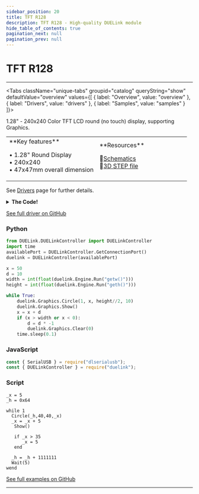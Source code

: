 ```yaml
---
sidebar_position: 20
title: TFT R128
description: TFT R128 - High-quality DUELink module
hide_table_of_contents: true
pagination_next: null
pagination_prev: null
---
```



# TFT R128

<ImageSection 
  product="dtftr128-b"
  tagline="1.28"
/>

---

<Tabs className="unique-tabs" groupid="catalog" queryString="show" defaultValue="overview"
  values={[
    {
        label: "Overview",
        value: "overview"
    },
    {
        label: "Drivers",
        value: "drivers"
    },
    {
        label: "Samples",
        value: "samples"
    }
]}>

<TabItem value="overview">

1.28" - 240x240 Color TFT LCD round (no touch) display, supporting Graphics.

<table><td width='50%'>
**Key features**

• 1.28" Round Display<br/>
• 240x240<br/>
• 47x47mm overall dimension<br/>

</td><td width='50%'>
**Resources**
 
📄[Schematics](/sch/gdl-dtftr128-b.pdf)<br/>
🔩[3D STEP file](/3d/gdl-dtftr128-b.step)<br/>
</td></table>

</TabItem>

<TabItem value="drivers">

See [Drivers](/docs/engine/drivers) page for further details.

<details>
<summary><strong>The Code!</strong></summary>

**TFT R128 Driver**

```batch
##### TFT R128 #####

fn DVer()
    return 1.0
fend

_s = 8
_r = 9
_m = 1

fn Init(m)
    DWrite(17,0)
    Wait(10)
    DWrite(17,1)
    SpiCfg(0, 8000)

    _m=m

    if m = 0 # buffered
	    GfxCfg(2, {_s,_r},80,80, 3)
    else # direct
	    GfxCfg(2,{_s,_r},240,240, 0)
    end

    LcdCmd(0xEF, [])
	LcdCmd(0xEB, [0x14])
	LcdCmd(0xFE, [])			 
	LcdCmd(0xEF, []) 
	LcdCmd(0xEB,[0x14])	
	LcdCmd(0x84,[0x40])			
	LcdCmd(0x85,[0xFF])				
	LcdCmd(0x86,[0xFF])				
	LcdCmd(0x87, [0xFF])			
	LcdCmd(0x88, [0x0A])			
	LcdCmd(0x89, [0x21])			
	LcdCmd(0x8A, [0x00])			
	LcdCmd(0x8B, [0x80])			
	LcdCmd(0x8C, [0x01])			
	LcdCmd(0x8D, [0x01])			
	LcdCmd(0x8E, [0xFF])			
	LcdCmd(0x8F, [0xFF])			
	LcdCmd(0xB6, [0x00, 0x00])
	LcdCmd(0x36, [0x88])
	LcdCmd(0x3A, [0x05])			
	LcdCmd(0x90,[0x08, 0x08, 0x08, 0x08])			
	LcdCmd(0xBD, [0x06])			
	LcdCmd(0xBC, [0x00])			
	LcdCmd(0xFF, [0x60, 0x1, 0x04])			
	LcdCmd(0xC3, [0x13])			
	LcdCmd(0xC4, [0x13])			
	LcdCmd(0xC9, [0x22])				
	LcdCmd(0xBE, [0x11])			
	LcdCmd(0xE1, [0x10, 0x0E])			
	LcdCmd(0xDF, [0x21, 0x0C, 0x02])			
	LcdCmd(0xF0,[0x45, 0x09, 0x08, 0x08, 0x26, 0x2A])   
	LcdCmd(0xF1, [0x43, 0x70, 0x72, 0x36, 0x37, 0x6F])    
	LcdCmd(0xF2, [0x45, 0x09,0x08, 0x08, 0x26, 0x2A])   
	LcdCmd(0xF3, [0x43, 0x70, 0x72, 0x36, 0x37, 0x6F])   
	LcdCmd(0xED, [0x1B, 0x0B])	
	LcdCmd(0xAE, [0x77])				
	LcdCmd(0xCD, [0x63])			
	LcdCmd(0x70, [0x07, 0x07, 0x04, 0x0E, 0x0F, 0x09, 0x07, 0x08, 0x03])			
	LcdCmd(0xE8, [0x34])			
	LcdCmd(0x62, [0x18, 0x0D, 0x71, 0xED, 0x70, 0x70, 0x18, 0x0F, 0x71, 0xEF, 0x70, 0x70])			
	LcdCmd(0x63, [0x18, 0x11, 0x71, 0xF1, 0x70, 0x70, 0x18, 0x13, 0x71, 0xF3, 0x70, 0x70])			
	LcdCmd(0x64, [0x28, 0x29, 0xF1, 0x01, 0xF1, 0x00, 0x07])			
	LcdCmd(0x66, [0x3C, 0x00, 0xCD, 0x67, 0x45, 0x45, 0x10, 0x00, 0x00, 0x00])			
	LcdCmd(0x67, [0x00, 0x3C, 0x00, 0x00, 0x00, 0x01, 0x54, 0x10, 0x32, 0x98])			
	LcdCmd(0x74, [0x10, 0x85, 0x80, 0x00, 0x00, 0x4E, 0x00])			
	LcdCmd(0x98, [0x3E, 0x07])				
	LcdCmd(0x35, [])	
	LcdCmd(0x21, [])
	LcdCmd(0x11, [])
	Wait(120)
	LcdCmd(0x29, [])
	Wait(20)

    I2cCfg(400)
	IStart("TouchIrq", 2, 0, 1)

fend

fn LcdCmd(c, b1)
    DWrite(_s, 0)#select
    DWrite(_r, 0)#LcdCmd
    SpiWr(c)
    DWrite(_r, 1)#data
    for i in Range(0,Len(b1))
        SpiWr(b1[i])
    next
    DWrite(_s, 1)#deselect
fend

fn IsColor()
    return 1
fend

fn GetW()
    if _m = 0
        return 80
    else
        return 240
    end
fend

fn GetH()
    if _m = 0
        return 80
    else
        return 240
    end
fend

fn TouchIrq() 
    Dim b1[1] = [0]
    Dim b2[32]
    
    I2cWr(0x38, b1, 0)
    
    I2cWr(0x38, 0, b2)
    
    for i = 0 to 1
        d = i * 6 + 3
        f = (b2[0 + d] & 0xC0) >> 6
        x = ((b2[0 + d] & 0x0F) << 8) | b2[1 + d]
        y = ((b2[2 + d] & 0x0F) << 8) | b2[3 + d]
        
        if (f <= 2)
            _x = x
            _y = y
        end
    next 
fend

fn TouchX()
    return _x
fend

fn TouchY()
    return _y
fend

Init(0)
Show()

#########################

```

</details>

[See full driver on GitHub](https://github.com/ghi-electronics/duelink-website/tree/main/static/code/drivers)

</TabItem>

<TabItem value="samples">

### Python

```python
from DUELink.DUELinkController import DUELinkController
import time
availablePort = DUELinkController.GetConnectionPort()
duelink = DUELinkController(availablePort)

x = 50
d = 10
width = int(float(duelink.Engine.Run("getw()")))
height = int(float(duelink.Engine.Run("geth()")))

while True:
    duelink.Graphics.Circle(1, x, height//2, 10)
    duelink.Graphics.Show()
    x = x + d
    if (x > width or x < 0):
        d = d * -1
        duelink.Graphics.Clear(0)
    time.sleep(0.1)
```

### JavaScript

```javascript
const { SerialUSB } = require("dlserialusb");
const { DUELinkController } = require("duelink");
```

### Script

```batch
_x = 5
_h = 0x64

while 1   
  Circle(_h,40,40,_x)
  _x = _x + 5
   Show()
  
   if _x > 35
      _x = 5
   end
  
  _h = _h + 1111111
  Wait(5)
wend 
```

[See full examples on GitHub](https://github.com/ghi-electronics/duelink-website/tree/main/static/code/samples)

</TabItem>

</Tabs>

---

<OrderSection
    product="DUELink TFT R128"
    partnumber="GDL-DTFTR128-B"
    price="$0.00"
/>
